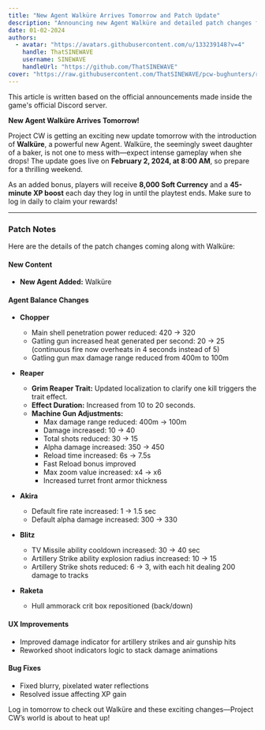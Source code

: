 ```yaml
---
title: "New Agent Walküre Arrives Tomorrow and Patch Update"
description: "Announcing new Agent Walküre and detailed patch changes for Project CW"
date: 01-02-2024
authors:
  - avatar: "https://avatars.githubusercontent.com/u/133239148?v=4"
    handle: ThatSINEWAVE
    username: SINEWAVE
    handleUrl: "https://github.com/ThatSINEWAVE"
cover: "https://raw.githubusercontent.com/ThatSINEWAVE/pcw-bughunters/refs/heads/main/app/opengraph-image.jpg"
---
```


This article is written based on the official announcements made inside the game's official Discord server.

**New Agent Walküre Arrives Tomorrow!**

Project CW is getting an exciting new update tomorrow with the introduction of **Walküre**, a powerful new Agent. Walküre, the seemingly sweet daughter of a baker, is not one to mess with—expect intense gameplay when she drops! The update goes live on **February 2, 2024, at 8:00 AM**, so prepare for a thrilling weekend.

As an added bonus, players will receive **8,000 Soft Currency** and a **45-minute XP boost** each day they log in until the playtest ends. Make sure to log in daily to claim your rewards!

---

### Patch Notes
Here are the details of the patch changes coming along with Walküre:

#### New Content
- **New Agent Added:** Walküre

#### Agent Balance Changes
- **Chopper**
  - Main shell penetration power reduced: 420 → 320
  - Gatling gun increased heat generated per second: 20 → 25 (continuous fire now overheats in 4 seconds instead of 5)
  - Gatling gun max damage range reduced from 400m to 100m

- **Reaper**
  - **Grim Reaper Trait:** Updated localization to clarify one kill triggers the trait effect.
  - **Effect Duration:** Increased from 10 to 20 seconds.
  - **Machine Gun Adjustments:**
    - Max damage range reduced: 400m → 100m
    - Damage increased: 10 → 40
    - Total shots reduced: 30 → 15
    - Alpha damage increased: 350 → 450
    - Reload time increased: 6s → 7.5s
    - Fast Reload bonus improved
    - Max zoom value increased: x4 → x6
    - Increased turret front armor thickness

- **Akira**
  - Default fire rate increased: 1 → 1.5 sec
  - Default alpha damage increased: 300 → 330

- **Blitz**
  - TV Missile ability cooldown increased: 30 → 40 sec
  - Artillery Strike ability explosion radius increased: 10 → 15
  - Artillery Strike shots reduced: 6 → 3, with each hit dealing 200 damage to tracks

- **Raketa**
  - Hull ammorack crit box repositioned (back/down)

#### UX Improvements
- Improved damage indicator for artillery strikes and air gunship hits
- Reworked shoot indicators logic to stack damage animations

#### Bug Fixes
- Fixed blurry, pixelated water reflections
- Resolved issue affecting XP gain

Log in tomorrow to check out Walküre and these exciting changes—Project CW’s world is about to heat up!
